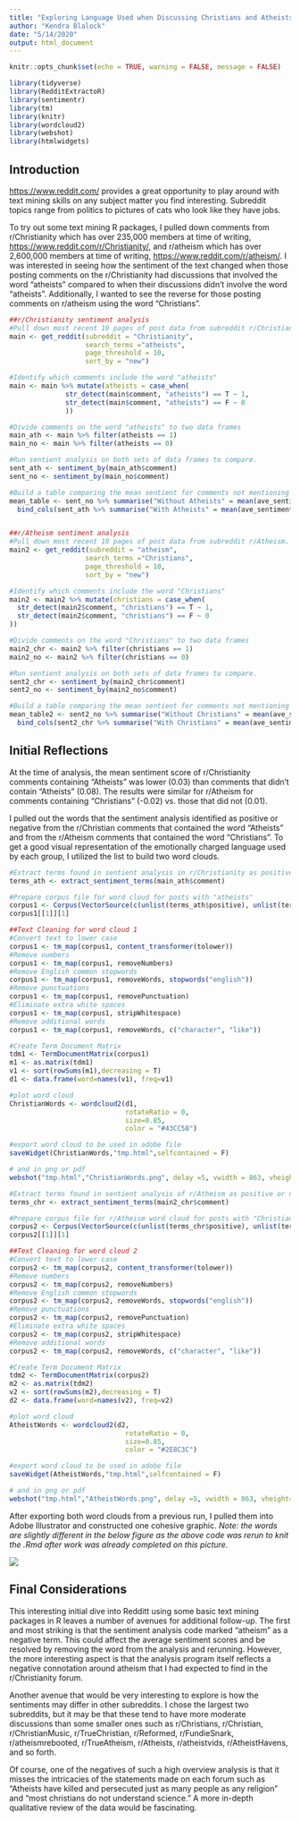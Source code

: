 ```yaml
---
title: "Exploring Language Used when Discussing Christians and Atheists"
author: "Kendra Blalock"
date: "5/14/2020"
output: html_document
---
```


```r
knitr::opts_chunk$set(echo = TRUE, warning = FALSE, message = FALSE)

library(tidyverse)
library(RedditExtractoR)
library(sentimentr)
library(tm)
library(knitr)
library(wordcloud2) 
library(webshot)
library(htmlwidgets)
```

## Introduction

<https://www.reddit.com/> provides a great opportunity to play around with text mining skills on any subject matter you find interesting. Subreddit topics range from politics to pictures of cats who look like they have jobs. 

To try out some text mining R packages, I pulled down comments from r/Christianity which has over 235,000 members at time of writing, <https://www.reddit.com/r/Christianity/>, and r/atheism which has over 2,600,000 members at time of writing, <https://www.reddit.com/r/atheism/>. I was interested in seeing how the sentiment of the text changed when those posting comments on the r/Christianity had discussions that involved the word "atheists" compared to when their discussions didn't involve the word "atheists". Additionally, I wanted to see the reverse for
those posting comments on r/atheism using the word "Christians".      

```r
##r/Christianity sentiment analysis 
#Pull down most recent 10 pages of post data from subreddit r/Christian. 
main <- get_reddit(subreddit = "Christianity",
                   search_terms ="atheists", 
                   page_threshold = 10, 
                   sort_by = "new") 

#Identify which comments include the word "atheists" 
main <- main %>% mutate(atheists = case_when(
              str_detect(main$comment, "atheists") == T ~ 1,
              str_detect(main$comment, "atheists") == F ~ 0
              ))

#Divide comments on the word "atheists" to two data frames
main_ath <- main %>% filter(atheists == 1)
main_no <- main %>% filter(atheists == 0)

#Run sentient analysis on both sets of data frames to compare.
sent_ath <- sentiment_by(main_ath$comment)
sent_no <- sentiment_by(main_no$comment)

#Build a table comparing the mean sentient for comments not mentioning "atheists" with those that do
mean_table <- sent_no %>% summarise("Without Atheists" = mean(ave_sentiment)) %>% 
  bind_cols(sent_ath %>% summarise("With Atheists" = mean(ave_sentiment))) 


##r/Atheism sentiment analysis 
#Pull down most recent 10 pages of post data from subreddit r/Atheism. 
main2 <- get_reddit(subreddit = "atheism",
                   search_terms ="Christians", 
                   page_threshold = 10, 
                   sort_by = "new") 

#Identify which comments include the word "Christians" 
main2 <- main2 %>% mutate(christians = case_when(
  str_detect(main2$comment, "christians") == T ~ 1,
  str_detect(main2$comment, "christians") == F ~ 0
))

#Divide comments on the word "Christians" to two data frames
main2_chr <- main2 %>% filter(christians == 1)
main2_no <- main2 %>% filter(christians == 0)

#Run sentient analysis on both sets of data frames to compare.
sent2_chr <- sentiment_by(main2_chr$comment)
sent2_no <- sentiment_by(main2_no$comment)

#Build a table comparing the mean sentient for comments not mentioning "Christians" with those that do
mean_table2 <- sent2_no %>% summarise("Without Christians" = mean(ave_sentiment)) %>% 
  bind_cols(sent2_chr %>% summarise("With Christians" = mean(ave_sentiment))) 


```

## Initial Reflections

At the time of analysis, the mean sentiment score of r/Christianity comments containing "Atheists" was lower (0.03) than comments that didn't contain "Atheists" (0.08). The results were similar for r/Atheism for comments containing "Christians" (-0.02) vs. those that did not (0.01). 

I pulled out the words that the sentiment analysis identified as positive or negative from the r/Christian comments that contained the word "Atheists" and from the r/Atheism comments that contained the word "Christians". To get a good visual representation of the emotionally charged language used by each group, I utilized the list to build two word clouds. 

```r
#Extract terms found in sentient analysis in r/Christianity as positive or negative
terms_ath <- extract_sentiment_terms(main_ath$comment)

#Prepare corpus file for word cloud for posts with "atheists" 
corpus1 <- Corpus(VectorSource(c(unlist(terms_ath$positive), unlist(terms_ath$negative)))) 
corpus1[[1]][1]

##Text Cleaning for word cloud 1
#Convert text to lower case
corpus1 <- tm_map(corpus1, content_transformer(tolower))
#Remove numbers
corpus1 <- tm_map(corpus1, removeNumbers)
#Remove English common stopwords
corpus1 <- tm_map(corpus1, removeWords, stopwords("english"))
#Remove punctuations 
corpus1 <- tm_map(corpus1, removePunctuation)
#Eliminate extra white spaces
corpus1 <- tm_map(corpus1, stripWhitespace)
#Remove additional words
corpus1 <- tm_map(corpus1, removeWords, c("character", "like"))

#Create Term Document Matrix
tdm1 <- TermDocumentMatrix(corpus1)
m1 <- as.matrix(tdm1)
v1 <- sort(rowSums(m1),decreasing = T) 
d1 <- data.frame(word=names(v1), freq=v1)

#plot word cloud
ChristianWords <- wordcloud2(d1,
                             rotateRatio = 0,
                             size=0.85,
                             color = "#43CC58")

#export word cloud to be used in adobe file
saveWidget(ChristianWords,"tmp.html",selfcontained = F)

# and in png or pdf
webshot("tmp.html","ChristianWords.png", delay =5, vwidth = 863, vheight=464)

#Extract terms found in sentient analysis of r/Atheism as positive or negative
terms_chr <- extract_sentiment_terms(main2_chr$comment)

#Prepare corpus file for r/Atheism word cloud for posts with "Christians"
corpus2 <- Corpus(VectorSource(c(unlist(terms_chr$positive), unlist(terms_chr$negative)))) 
corpus2[[1]][1]

##Text Cleaning for word cloud 2
#Convert text to lower case
corpus2 <- tm_map(corpus2, content_transformer(tolower))
#Remove numbers
corpus2 <- tm_map(corpus2, removeNumbers)
#Remove English common stopwords
corpus2 <- tm_map(corpus2, removeWords, stopwords("english"))
#Remove punctuations 
corpus2 <- tm_map(corpus2, removePunctuation)
#Eliminate extra white spaces
corpus2 <- tm_map(corpus2, stripWhitespace)
#Remove additional words
corpus2 <- tm_map(corpus2, removeWords, c("character", "like"))

#Create Term Document Matrix
tdm2 <- TermDocumentMatrix(corpus2)
m2 <- as.matrix(tdm2)
v2 <- sort(rowSums(m2),decreasing = T) 
d2 <- data.frame(word=names(v2), freq=v2)

#plot word cloud
AtheistWords <- wordcloud2(d2,
                             rotateRatio = 0,
                             size=0.85,
                             color = "#2E8C3C")

#export word cloud to be used in adobe file
saveWidget(AtheistWords,"tmp.html",selfcontained = F)

# and in png or pdf
webshot("tmp.html","AtheistWords.png", delay =5, vwidth = 863, vheight=464)

```

After exporting both word clouds from a previous run, I pulled them into Adobe Illustrator and constructed one cohesive graphic. *Note: the words are slightly different in the below figure as the above code was rerun to knit the .Rmd after work was already completed on this picture.*  

![](Reddit_Gulf_Perspective_v2_Perspective.png)

## Final Considerations

This interesting initial dive into Redditt using some basic text mining packages in R leaves a number of avenues for additional follow-up. The first and most striking is that the sentiment analysis code marked "atheism" as a negative term. This could affect the average sentiment scores and be resolved by removing the word from the analysis and rerunning. However, the more interesting aspect is that the analysis program itself reflects a negative connotation around atheism that I had expected to find in the r/Christianity forum. 

Another avenue that would be very interesting to explore is how the sentiments may differ in other subreddits. I chose the largest two subreddits, but it may be that these tend to have more moderate discussions than some smaller ones such as r/Christians, r/Christian, r/ChristianMusic, r/TrueChristian, r/Reformed, r/FundieSnark, r/atheismrebooted, r/TrueAtheism, r/Atheists, r/atheistvids, r/AtheistHavens, and so forth. 

Of course, one of the negatives of such a high overview analysis is that it misses the intricacies of the statements made on each forum such as "Atheists have killed and persecuted just as many people as any religion" and "most christians do not understand science." A more in-depth  qualitative review of the data would be fascinating.